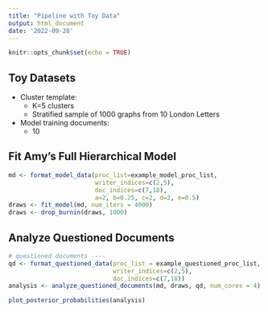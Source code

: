 ```yaml
---
title: "Pipeline with Toy Data"
output: html_document
date: '2022-09-28'
---
```


```r
knitr::opts_chunk$set(echo = TRUE)
```

## Toy Datasets

- Cluster template: 
    - K=5 clusters
    - Stratified sample of 1000 graphs from 10 London Letters
- Model training documents:
    - 10


## Fit Amy's Full Hierarchical Model
```r
md <- format_model_data(proc_list=example_model_proc_list, 
                        writer_indices=c(2,5), 
                        doc_indices=c(7,18), 
                        a=2, b=0.25, c=2, d=2, e=0.5)
draws <- fit_model(md, num_iters = 4000)
draws <- drop_burnin(draws, 1000)
```

## Analyze Questioned Documents
```r
# questioned documents ----
qd <- format_questioned_data(proc_list = example_questioned_proc_list,
                             writer_indices=c(2,5), 
                             doc_indices=c(7,18))
analysis <- analyze_questioned_documents(md, draws, qd, num_cores = 4)

plot_posterior_probabilities(analysis)
```

